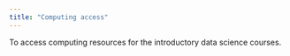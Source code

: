 ```yaml
---
title: "Computing access"
---
```


To access computing resources for the introductory data science courses.
